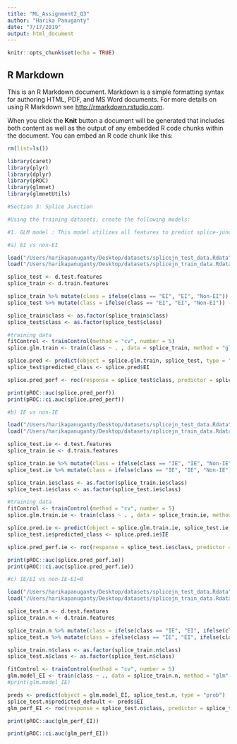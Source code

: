 ```yaml
---
title: "ML_Assignment2_Q3"
author: "Harika Panuganty"
date: "7/17/2019"
output: html_document
---
```


```r
knitr::opts_chunk$set(echo = TRUE)
```

## R Markdown

This is an R Markdown document. Markdown is a simple formatting syntax for authoring HTML, PDF, and MS Word documents. For more details on using R Markdown see <http://rmarkdown.rstudio.com>.

When you click the **Knit** button a document will be generated that includes both content as well as the output of any embedded R code chunks within the document. You can embed an R code chunk like this:


```r
rm(list=ls())

library(caret)
library(plyr)
library(dplyr)
library(pROC)
library(glmnet)
library(glmnetUtils)
```



```r
#Section 3: Splice Junction

#Using the training datasets, create the following models:

#1.	GLM model : This model utilizes all features to predict splice-junction type in a logistic regression framework.

#a) EI vs non-EI

load("/Users/harikapanuganty/Desktop/datasets/splicejn_test_data.Rdata")
load("/Users/harikapanuganty/Desktop/datasets/splicejn_train_data.Rdata")

splice_test <- d.test.features
splice_train <- d.train.features

splice_train %>% mutate(class = ifelse(class == "EI", "EI", "Non-EI")) -> splice_train
splice_test %>% mutate(class = ifelse(class == "EI", "EI", "Non-EI")) -> splice_test

splice_train$class <- as.factor(splice_train$class)
splice_test$class <- as.factor(splice_test$class)

#training data
fitControl <- trainControl(method = "cv", number = 5)
splice.glm.train <- train(class ~ . , data = splice_train, method = "glm", family = "binomial", trControl = fitControl)

splice.pred <- predict(object = splice.glm.train, splice_test, type = "prob")
splice_test$predicted_class <- splice.pred$EI

splice.pred_perf <- roc(response = splice_test$class, predictor = splice_test$predicted_class)

print(pROC::auc(splice.pred_perf))
print(pROC::ci.auc(splice.pred_perf))

```

```r

#b) IE vs non-IE

load("/Users/harikapanuganty/Desktop/datasets/splicejn_test_data.Rdata")
load("/Users/harikapanuganty/Desktop/datasets/splicejn_train_data.Rdata")

splice_test.ie <- d.test.features
splice_train.ie <- d.train.features

splice_train.ie %>% mutate(class = ifelse(class == "IE", "IE", "Non-IE")) -> splice_train.ie
splice_test.ie %>% mutate(class = ifelse(class == "IE", "IE", "Non-IE")) -> splice_test.ie

splice_train.ie$class <- as.factor(splice_train.ie$class)
splice_test.ie$class <- as.factor(splice_test.ie$class)

#training data
fitControl <- trainControl(method = "cv", number = 5)
splice.glm.train.ie <- train(class ~ . , data = splice_train.ie, method = "glm", family = "binomial", trControl = fitControl)

splice.pred.ie <- predict(object = splice.glm.train.ie, splice_test.ie, type = "prob")
splice_test.ie$predicted_class <- splice.pred.ie$IE

splice.pred_perf.ie <- roc(response = splice_test.ie$class, predictor = splice_test.ie$predicted_class)

print(pROC::auc(splice.pred_perf.ie))
print(pROC::ci.auc(splice.pred_perf.ie))


```

```r

#c) IE/EI vs non-IE-EI=0

load("/Users/harikapanuganty/Desktop/datasets/splicejn_test_data.Rdata")
load("/Users/harikapanuganty/Desktop/datasets/splicejn_train_data.Rdata")

splice_test.n <- d.test.features
splice_train.n <- d.train.features

splice_train.n %>% mutate(class = ifelse(class == "IE", "EI", ifelse(class == "EI","EI", "Non-IE-EI"))) -> splice_train.n
splice_test.n %>% mutate(class = ifelse(class == "IE", "EI", ifelse(class == "EI","EI", "Non-IE-EI"))) -> splice_test.n

splice_train.n$class <- as.factor(splice_train.n$class)
splice_test.n$class <- as.factor(splice_test.n$class)

fitControl <- trainControl(method = "cv", number = 5)
glm.model_EI <- train(class ~ ., data = splice_train.n, method = "glm", family = "binomial", trControl = fitControl)
#print(glm.model_IE)

preds <- predict(object = glm.model_EI, splice_test.n, type = "prob")
splice_test.n$predicted_default <- preds$EI
glm_perf_EI <- roc(response = splice_test.n$class, predictor = splice_test.n$predicted_default)

print(pROC::auc(glm_perf_EI))

print(pROC::ci.auc(glm_perf_EI))

```





